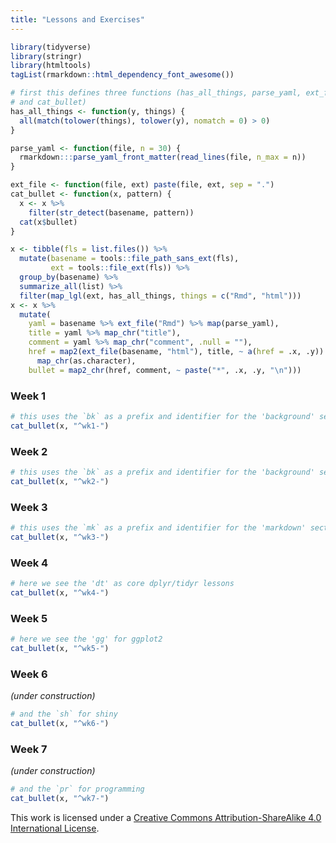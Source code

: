 ```yaml
---
title: "Lessons and Exercises"
---
```


```r
library(tidyverse)
library(stringr)
library(htmltools)
tagList(rmarkdown::html_dependency_font_awesome())
```

```r
# first this defines three functions (has_all_things, parse_yaml, ext_file,  
# and cat_bullet)
has_all_things <- function(y, things) {
  all(match(tolower(things), tolower(y), nomatch = 0) > 0)
}

parse_yaml <- function(file, n = 30) {
  rmarkdown:::parse_yaml_front_matter(read_lines(file, n_max = n))
}

ext_file <- function(file, ext) paste(file, ext, sep = ".")
cat_bullet <- function(x, pattern) {
  x <- x %>% 
    filter(str_detect(basename, pattern))
  cat(x$bullet)
}
```

```r
x <- tibble(fls = list.files()) %>%
  mutate(basename = tools::file_path_sans_ext(fls),
         ext = tools::file_ext(fls)) %>% 
  group_by(basename) %>% 
  summarize_all(list) %>% 
  filter(map_lgl(ext, has_all_things, things = c("Rmd", "html")))
x <- x %>% 
  mutate(
    yaml = basename %>% ext_file("Rmd") %>% map(parse_yaml),
    title = yaml %>% map_chr("title"),
    comment = yaml %>% map_chr("comment", .null = ""),
    href = map2(ext_file(basename, "html"), title, ~ a(href = .x, .y)) %>%
      map_chr(as.character),
    bullet = map2_chr(href, comment, ~ paste("*", .x, .y, "\n")))
```

### Week 1

```r
# this uses the `bk` as a prefix and identifier for the 'background' section
cat_bullet(x, "^wk1-")
```


### Week 2

```r
# this uses the `bk` as a prefix and identifier for the 'background' section
cat_bullet(x, "^wk2-")
```

### Week 3

```r
# this uses the `mk` as a prefix and identifier for the 'markdown' section
cat_bullet(x, "^wk3-")
```

### Week 4

```r
# here we see the 'dt' as core dplyr/tidyr lessons
cat_bullet(x, "^wk4-")
```

### Week 5

```r
# here we see the 'gg' for ggplot2 
cat_bullet(x, "^wk5-")
```

### Week 6

*(under construction)*

```r
# and the `sh` for shiny
cat_bullet(x, "^wk6-")
```

### Week 7

*(under construction)*

```r
# and the `pr` for programming
cat_bullet(x, "^wk7-")
```

This work is licensed under a [Creative Commons Attribution-ShareAlike 4.0 International License](https://creativecommons.org/licenses/by-sa/4.0/).

